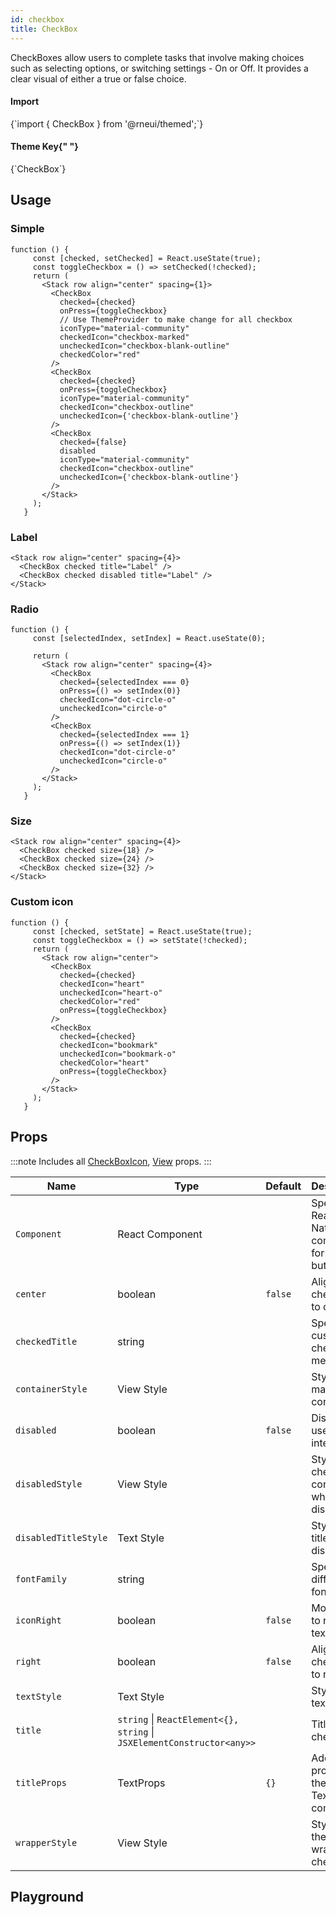 ```yaml
---
id: checkbox
title: CheckBox
---
```



<IconsStyle />

CheckBoxes allow users to complete tasks that involve making choices such as selecting options, or switching settings - On or Off. It provides a clear visual of either a true or false choice.

<div class="row inline-flex-center">
  <div class="col col--3">
    <h4>Import</h4>
  </div>
  <div class="col col--9">
    <CodeBlock>{`import { CheckBox } from '@rneui/themed';`}</CodeBlock>
  </div>
  <div class="col col--3">
    <h4>
      Theme Key{" "}
      <a href="../customizing#using-themeprovider">
        <BiInfoCircle />
      </a>
    </h4>
  </div>
  <div class="col col--9">
    <CodeBlock>{`CheckBox`}</CodeBlock>
  </div>
</div>

## Usage

### Simple

```tsx live
function () {
     const [checked, setChecked] = React.useState(true);
     const toggleCheckbox = () => setChecked(!checked);
     return (
       <Stack row align="center" spacing={1}>
         <CheckBox
           checked={checked}
           onPress={toggleCheckbox}
           // Use ThemeProvider to make change for all checkbox
           iconType="material-community"
           checkedIcon="checkbox-marked"
           uncheckedIcon="checkbox-blank-outline"
           checkedColor="red"
         />
         <CheckBox
           checked={checked}
           onPress={toggleCheckbox}
           iconType="material-community"
           checkedIcon="checkbox-outline"
           uncheckedIcon={'checkbox-blank-outline'}
         />
         <CheckBox
           checked={false}
           disabled
           iconType="material-community"
           checkedIcon="checkbox-outline"
           uncheckedIcon={'checkbox-blank-outline'}
         />
       </Stack>
     );
   }
```

### Label

```tsx live
<Stack row align="center" spacing={4}>
  <CheckBox checked title="Label" />
  <CheckBox checked disabled title="Label" />
</Stack>
```

### Radio

```tsx live
function () {
     const [selectedIndex, setIndex] = React.useState(0);

     return (
       <Stack row align="center" spacing={4}>
         <CheckBox
           checked={selectedIndex === 0}
           onPress={() => setIndex(0)}
           checkedIcon="dot-circle-o"
           uncheckedIcon="circle-o"
         />
         <CheckBox
           checked={selectedIndex === 1}
           onPress={() => setIndex(1)}
           checkedIcon="dot-circle-o"
           uncheckedIcon="circle-o"
         />
       </Stack>
     );
   }
```

### Size

```tsx live
<Stack row align="center" spacing={4}>
  <CheckBox checked size={18} />
  <CheckBox checked size={24} />
  <CheckBox checked size={32} />
</Stack>
```

### Custom icon

```tsx live
function () {
     const [checked, setState] = React.useState(true);
     const toggleCheckbox = () => setState(!checked);
     return (
       <Stack row align="center">
         <CheckBox
           checked={checked}
           checkedIcon="heart"
           uncheckedIcon="heart-o"
           checkedColor="red"
           onPress={toggleCheckbox}
         />
         <CheckBox
           checked={checked}
           checkedIcon="bookmark"
           uncheckedIcon="bookmark-o"
           checkedColor="heart"
           onPress={toggleCheckbox}
         />
       </Stack>
     );
   }
```

<Usage />

## Props

:::note
Includes all [CheckBoxIcon](checkboxicon#props), [View](https://reactnative.dev/docs/view#props) props.
:::

<div class='table-responsive'>

| Name                 | Type                                                                   | Default | Description                                     |
| -------------------- | ---------------------------------------------------------------------- | ------- | ----------------------------------------------- |
| `Component`          | React Component                                                        |         | Specify React Native component for main button. |
| `center`             | boolean                                                                | `false` | Aligns checkbox to center.                      |
| `checkedTitle`       | string                                                                 |         | Specify a custom checked message.               |
| `containerStyle`     | View Style                                                             |         | Style of main container.                        |
| `disabled`           | boolean                                                                | `false` | Disables user interaction.                      |
| `disabledStyle`      | View Style                                                             |         | Style of the checkbox container when disabled.  |
| `disabledTitleStyle` | Text Style                                                             |         | Style of the title when disabled.               |
| `fontFamily`         | string                                                                 |         | Specify different font family.                  |
| `iconRight`          | boolean                                                                | `false` | Moves icon to right of text.                    |
| `right`              | boolean                                                                | `false` | Aligns checkbox to right.                       |
| `textStyle`          | Text Style                                                             |         | Style of text.                                  |
| `title`              | `string` \| `ReactElement<{}, string` \| `JSXElementConstructor<any>>` |         | Title of checkbox.                              |
| `titleProps`         | TextProps                                                              | `{}`    | Additional props for the title Text component.  |
| `wrapperStyle`       | View Style                                                             |         | Style for the wrapper of checkbox.              |

</div>

## Playground

<Play />
